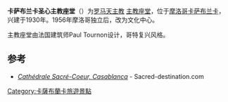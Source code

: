 

'''卡萨布兰卡圣心主教座堂'''（{{lang-fr|Cathédrale Sacré-Cœur de Casablanca}}）为[[罗马天主教|罗马天主教]] [[主教座堂|主教座堂]]，位于[[摩洛哥|摩洛哥]][[卡萨布兰卡|卡萨布兰卡]]，兴建于1930年。1956年摩洛哥独立后，改为文化中心。 

主教座堂由法国建筑师Paul Tournon设计，哥特复兴风格。 

==参考==
* [http://www.sacred-destinations.com/morocco/casablanca-cathedral-sacre-coeur.htm ''Cathédrale Sacré-Coeur, Casablanca''] {{Wayback|url=http://www.sacred-destinations.com/morocco/casablanca-cathedral-sacre-coeur.htm |date=20090807220654 }} - Sacred-destination.com
{{coord|33|35|28|N|7|37|28|W|source:arwiki_region:MA|display=title}}

[[Category:卡薩布蘭卡旅遊景點|Category:卡薩布蘭卡旅遊景點]]